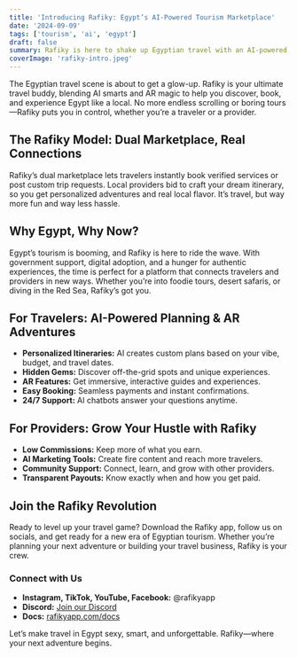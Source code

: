 ```yaml
---
title: 'Introducing Rafiky: Egypt’s AI-Powered Tourism Marketplace'
date: '2024-09-09'
tags: ['tourism', 'ai', 'egypt']
draft: false
summary: Rafiky is here to shake up Egyptian travel with an AI-powered, AR-enabled marketplace that connects travelers and providers for authentic, personalized adventures. Ditch the old-school booking sites—Rafiky is your travel crew for the next generation.
coverImage: 'rafiky-intro.jpeg'
---
```


The Egyptian travel scene is about to get a glow-up. Rafiky is your ultimate travel buddy, blending AI smarts and AR magic to help you discover, book, and experience Egypt like a local. No more endless scrolling or boring tours—Rafiky puts you in control, whether you’re a traveler or a provider.

## The Rafiky Model: Dual Marketplace, Real Connections

Rafiky’s dual marketplace lets travelers instantly book verified services or post custom trip requests. Local providers bid to craft your dream itinerary, so you get personalized adventures and real local flavor. It’s travel, but way more fun and way less hassle.

## Why Egypt, Why Now?

Egypt’s tourism is booming, and Rafiky is here to ride the wave. With government support, digital adoption, and a hunger for authentic experiences, the time is perfect for a platform that connects travelers and providers in new ways. Whether you’re into foodie tours, desert safaris, or diving in the Red Sea, Rafiky’s got you.

## For Travelers: AI-Powered Planning & AR Adventures

- **Personalized Itineraries:** AI creates custom plans based on your vibe, budget, and travel dates.
- **Hidden Gems:** Discover off-the-grid spots and unique experiences.
- **AR Features:** Get immersive, interactive guides and experiences.
- **Easy Booking:** Seamless payments and instant confirmations.
- **24/7 Support:** AI chatbots answer your questions anytime.

## For Providers: Grow Your Hustle with Rafiky

- **Low Commissions:** Keep more of what you earn.
- **AI Marketing Tools:** Create fire content and reach more travelers.
- **Community Support:** Connect, learn, and grow with other providers.
- **Transparent Payouts:** Know exactly when and how you get paid.

## Join the Rafiky Revolution

Ready to level up your travel game? Download the Rafiky app, follow us on socials, and get ready for a new era of Egyptian tourism. Whether you’re planning your next adventure or building your travel business, Rafiky is your crew.

### Connect with Us
- **Instagram, TikTok, YouTube, Facebook:** @rafikyapp
- **Discord:** [Join our Discord](https://discord.gg/BefEfNMX)
- **Docs:** [rafikyapp.com/docs](https://rafikyapp.com/docs)

Let’s make travel in Egypt sexy, smart, and unforgettable. Rafiky—where your next adventure begins.
